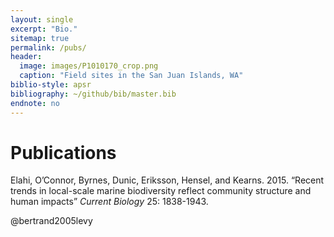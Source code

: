 ```yaml
---
layout: single
excerpt: "Bio."
sitemap: true
permalink: /pubs/
header:
  image: images/P1010170_crop.png
  caption: "Field sites in the San Juan Islands, WA"
biblio-style: apsr
bibliography: ~/github/bib/master.bib
endnote: no  
---
```


# Publications 

Elahi, O'Connor, Byrnes, Dunic, Eriksson, Hensel, and Kearns. 2015. "Recent trends in local-scale marine biodiversity reflect community structure and human impacts" *Current Biology* 25: 1838-1943.


@bertrand2005levy